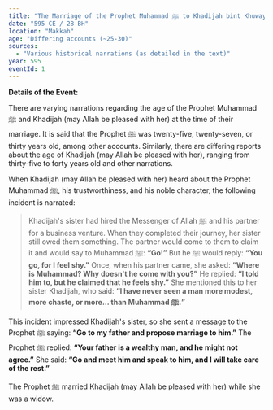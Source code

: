 ```yaml
---
title: "The Marriage of the Prophet Muhammad ﷺ to Khadijah bint Khuwaylid (May Allah be pleased with her)"
date: "595 CE / 28 BH"
location: "Makkah"
age: "Differing accounts (~25-30)"
sources:
  - "Various historical narrations (as detailed in the text)"
year: 595
eventId: 1
---
```

**Details of the Event:**

There are varying narrations regarding the age of the Prophet Muhammad ﷺ and Khadijah (may Allah be pleased with her) at the time of their marriage. It is said that the Prophet ﷺ was twenty-five, twenty-seven, or thirty years old, among other accounts. Similarly, there are differing reports about the age of Khadijah (may Allah be pleased with her), ranging from thirty-five to forty years old and other narrations.

When Khadijah (may Allah be pleased with her) heard about the Prophet Muhammad ﷺ, his trustworthiness, and his noble character, the following incident is narrated:

> Khadijah's sister had hired the Messenger of Allah ﷺ and his partner for a business venture. When they completed their journey, her sister still owed them something. The partner would come to them to claim it and would say to Muhammad ﷺ: **“Go!”** But he ﷺ would reply: **“You go, for I feel shy.”** Once, when his partner came, she asked: **“Where is Muhammad? Why doesn't he come with you?”** He replied: **“I told him to, but he claimed that he feels shy.”** She mentioned this to her sister Khadijah, who said: **“I have never seen a man more modest, more chaste, or more... than Muhammad ﷺ.”**

This incident impressed Khadijah's sister, so she sent a message to the Prophet ﷺ saying: **“Go to my father and propose marriage to him.”** The Prophet ﷺ replied: **“Your father is a wealthy man, and he might not agree.”** She said: **“Go and meet him and speak to him, and I will take care of the rest.”**

The Prophet ﷺ married Khadijah (may Allah be pleased with her) while she was a widow.